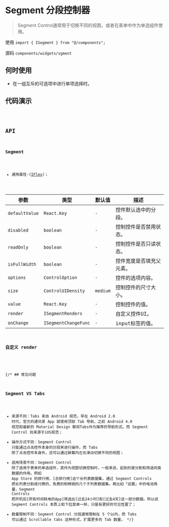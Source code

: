 
# Segment 分段控制器

> Segment Control通常用于切换不同的视图，或者在表单中作为单选组件使用。

使用 `import { ISegment } from "@/components";`

源码 `components/widgets/sgment`

## 何时使用

* 在一组互斥的可选项中进行单项选择时。

## 代码演示

<code src='./demos/basic' />

## API

### Segment

* 通用属性-([IFlex](/components/typesetting/flex.html))；

| 参数 | 类型 | 默认值 | 描述 |
| ---------------- | -------------------- | ------------ | ------------ |
| `defaultValue`   | `React.Key`          | `-`          | 控件默认选中的分段。|
| `disabled`       | `boolean`            | `-`          | 控制控件是否禁用状态。|
| `readOnly`       | `boolean`            | `-`          | 控制控件是否只读状态。|
| `isFullWidth`    | `boolean`            | `-`          | 控件宽度是否填充父元素。|
| `options`        | `ControlOption`      | `-`          | 控件的选项内容。|
| `size`           | `ControlUIDensity`      | `medium`     | 控制控件的尺寸大小。|
| `value`          | `React.Key`          | `-`          | 控制控件的值。|
| `render`         | `ISegmentRenders`    | `-`          | 自定义控件UI。|
| `onChange`       | `ISegmentChangeFunc` | `-`          | input标签的值。|

### 自定义 render

<RenderMDX />

{/* ## 常见问题

### Segment VS Tabs

* 来源不同：Tabs 来自 Android 规范，早在 Android 2.0 时代，官方的通讯录 App 就使用顶部 Tab 导航，之前 Android 4.0 规范和最新的 Material Design 都将Tabs作为推荐的导航形式。而 Segment Control 则来源于iOS规范；
* 操作方式不同：Segment Control 只能通过点击控件本身的分段来进行操作，而 Tabs 除了点击控件本身外，还可以通过屏幕内左右滑动切换不同的视图；
* 适用场景不同：Segment Control 除了适用于表单的单选组件，其作为视图切换控制时，一般来说，起到的是分割和筛选同类数据的作用。例如 App Store 的排行榜，[总排行榜]这个长列表数据集，通过 Segment Controls 把长列表分割成付费的、免费的和畅销的几个子列表数据集。再比如「设置」中的电池用量，Segment Controls 把开机后[所有时间耗电的App]筛选出[过去24小时]和[过去4天]这一部分数据。所以说 Segment Controls 本质上和下拉菜单一样，只是有更好的可见性罢了；
* 数量限制不同：Segment Control 分段通常限制在 5 个以内，而 Tabs 可以通过 Scrollable tabs 这种形式，扩展更多的 Tab 数量。 */}
